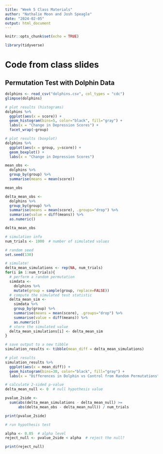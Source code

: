 ```yaml
---
title: "Week 5 Class Materials"
author: "Nathalie Moon and Josh Speagle"
date: "2024-02-05"
output: html_document
---
```


```r
knitr::opts_chunk$set(echo = TRUE)
```


```r
library(tidyverse)
```



# Code from class slides

## Permutation Test with Dolphin Data

```r
dolphins <- read_csv("dolphins.csv", col_types = "cdc")
glimpse(dolphins)

# plot results (histograms)
dolphins %>%
  ggplot(aes(x = score)) +
  geom_histogram(bins=5, color="black", fill="gray") +
  labs(x = "Change in Depression Scores") +
  facet_wrap(~group)

# plot results (boxplot)
dolphins %>%
  ggplot(aes(x = group, y=score)) +
  geom_boxplot() +
  labs(x = "Change in Depression Scores")
```

```r

mean_obs <- 
  dolphins %>%
  group_by(group) %>%
  summarise(means = mean(score))

mean_obs

delta_mean_obs <- 
  dolphins %>%
  group_by(group) %>%
  summarise(means = mean(score), .groups="drop") %>%
  summarise(value = diff(means)) %>%
  as.numeric()

delta_mean_obs
```

```r
# simulation info
num_trials <- 1000  # number of simulated values

# random seed
set.seed(130)

# simulate!
delta_mean_simulations <- rep(NA, num_trials)
for(i in 1:num_trials){
  # perform a random permutation
  simdata <- 
    dolphins %>% 
    mutate(group = sample(group, replace=FALSE))
  # compute the simulated test statistic
  delta_mean_sim <- 
    simdata %>% 
    group_by(group) %>%
    summarise(means = mean(score), .groups="drop") %>%
    summarise(value = diff(means)) %>%
    as.numeric()
  # store the simulated value
  delta_mean_simulations[i] <- delta_mean_sim
}

# save output to a new tibble
simulation_results <- tibble(mean_diff = delta_mean_simulations)

# plot results
simulation_results %>%
  ggplot(aes(x = mean_diff)) +
  geom_histogram(bins=30, color="black", fill="gray") +
  labs(x = "Differences in Dolphin vs Control from Random Permutations")
```


```r
# calculate 2-sided p-value
delta_mean_null <- 0  # null hypothesis value

pvalue_2side <- 
  sum(abs(delta_mean_simulations - delta_mean_null) >= 
      abs(delta_mean_obs - delta_mean_null)) / num_trials

print(pvalue_2side)
```

```r
# run hypothesis test

alpha <- 0.05  # alpha level
reject_null <- pvalue_2side < alpha  # reject the null?

print(reject_null)
```
